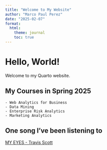```yaml
---
title: "Welcome to My Website"
author: "Marco Paul Perez"
date: "2025-02-07"
format:
  html:
    theme: journal
    toc: true
---
```

# Hello, World!  
Welcome to my Quarto website.  

## My Courses in Spring 2025
    - Web Analytics for Business
    - Data Mining
    - Enterprise Risk Analytics
    - Marketing Analytics

## One song I've been listening to
[MY EYES - Travis Scott](https://www.youtube.com/watch?v=pildU9lK6vM&ab_channel=TravisScottVEVO)
